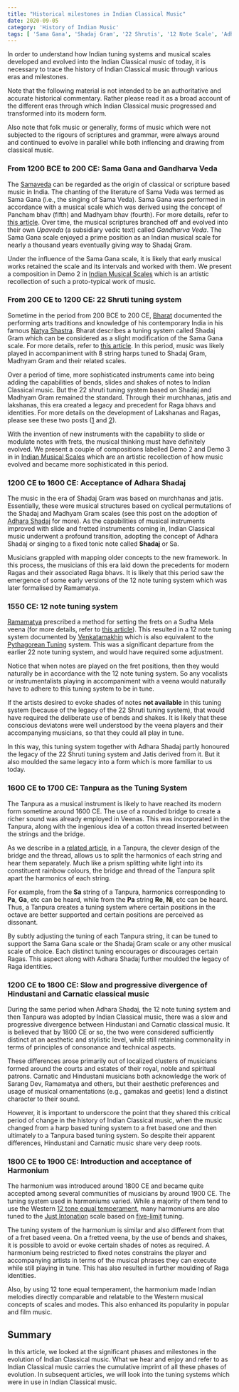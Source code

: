 ```yaml
---
title: "Historical milestones in Indian Classical Music"
date: 2020-09-05
category: 'History of Indian Music'
tags: [ 'Sama Gana', 'Shadaj Gram', '22 Shrutis', '12 Note Scale', 'Adhara Shadaj', 'Tanpura', 'Harp Veena', 'Fretted Veena' ]
---
```


In order to understand how Indian tuning systems and musical scales developed and evolved into the Indian Classical music of today, it is necessary to trace the history of Indian Classical music through various eras and milestones.

Note that the following material is not intended to be an authoritative and accurate historical commentary. Rather please read it as a broad account of the different eras through which Indian Classical music progressed and transformed into its modern form.

Also note that folk music or generally, forms of music which were not subjected to the rigours of scriptures and grammar, were always around and continued to evolve in parallel while both inflencing and drawing from classical music.

### From 1200 BCE to 200 CE: Sama Gana and Gandharva Veda

The [Samaveda](https://en.wikipedia.org/wiki/Samaveda) can be regarded as the origin of classical or scripture based music in India. The chanting of the literature of Sama Veda was termed as Sama Gana (i.e., the singing of Sama Veda). Sama Gana was performed in accordance with a musical scale which was derived using the concept of Pancham bhav (fifth) and Madhyam bhav (fourth). For more details, refer to [this article](/learn/tuningsystems-1/). Over time, the musical scriptures branched off and evolved into their own *Upaveda* (a subsidiary vedic text) called *Gandharva Veda*. The Sama Gana scale enjoyed a prime position as an Indian musical scale for nearly a thousand years eventually giving way to Shadaj Gram.

Under the influence of the Sama Gana scale, it is likely that early musical works retained the scale and its intervals and worked with them. We present a composition in Demo 2 in [Indian Musical Scales](/learn/musicalscales) which is an artistic recollection of such a proto-typical work of music.

### From 200 CE to 1200 CE: 22 Shruti tuning system

Sometime in the period from 200 BCE to 200 CE, [Bharat](https://en.wikipedia.org/wiki/Bharata_Muni) documented the performing arts traditions and knowledge of his contemporary India in his famous [Natya Shastra](https://en.wikipedia.org/wiki/Natya_Shastra). Bharat describes a tuning system called Shadaj Gram which can be considered as a slight modification of the Sama Gana scale. For more details, refer to [this article](/learn/tuningsystems-2/). In this period, music was likely played in accompaniment with 8 string harps tuned to Shadaj Gram, Madhyam Gram and their related scales.

Over a period of time, more sophisticated instruments came into being adding the capabilities of bends, slides and shakes of notes to Indian Classical music. But the 22 shruti tuning system based on Shadaj and Madhyam Gram remained the standard. Through their murchhanas, jatis and lakshanas, this era created a legacy and precedent for Raga bhavs and identities. For more details on the development of Lakshanas and Ragas, please see these two posts ([1](/learn/adhara-shadaj/) and [2](/learn/grammar-of-music/)).

With the invention of new instruments with the capability to slide or modulate notes with frets, the musical thinking must have definitely evolved. We present a couple of compositions labelled Demo 2 and Demo 3 in in [Indian Musical Scales](/learn/musicalscales) which are an artistic recollection of how music evolved and became more sophisticated in this period.

### 1200 CE to 1600 CE: Acceptance of Adhara Shadaj

The music in the era of Shadaj Gram was based on murchhanas and jatis. Essentially, these were musical structures based on cyclical permutations of the Shadaj and Madhyam Gram scales (see this post on the adoption of [Adhara Shadaj](/learn/adhara-shadaj/) for more). As the capabilities of musical instruments improved with slide and fretted instruments coming in, Indian Classical music underwent a profound transition, adopting the concept of Adhara Shadaj or singing to a fixed tonic note called **Shadaj** or Sa.

Musicians grappled with mapping older concepts to the new framework. In this process, the musicians of this era laid down the precedents for modern Ragas and their associated Raga bhavs. It is likely that this period saw the emergence of some early versions of the 12 note tuning system which was later formalised by Ramamatya.

### 1550 CE: 12 note tuning system

[Ramamatya](https://en.wikipedia.org/wiki/Svaramelakalanidhi) prescribed a method for setting the frets on a Sudha Mela veena (for more details, refer to [this article](/learn/tuningsystems-4/)). This resulted in a 12 note tuning system documented by [Venkatamakhin](https://en.wikipedia.org/wiki/Venkatamakhin) which is also equivalent to the [Pythagorean Tuning](https://en.wikipedia.org/wiki/Pythagorean_tuning) system. This was a significant departure from the earlier 22 note tuning system, and would have required some adjustment.

Notice that when notes are played on the fret positions, then they would naturally be in accordance with the 12 note tuning system. So any vocalists or instrumentalists playing in accompaniment with a veena would naturally have to adhere to this tuning system to be in tune.

If the artists desired to evoke shades of notes **not available** in this tuning system (because of the legacy of the 22 Shruti tuning system), that would have required the deliberate use of bends and shakes. It is likely that these conscious deviatons were well understood by the veena players and their accompanying musicians, so that they could all play in tune.

In this way, this tuning system together with Adhara Shadaj partly honoured the legacy of the 22 Shruti tuning system and Jatis derived from it. But it also moulded the same legacy into a form which is more familiar to us today.

### 1600 CE to 1700 CE: Tanpura as the Tuning System

The Tanpura as a musical instrument is likely to have reached its modern form sometime around 1600 CE. The use of a rounded bridge to create a richer sound was already employed in Veenas. This was incorporated in the Tanpura, along with the ingenious idea of a cotton thread inserted between the strings and the bridge.

As we describe in a [related article](/learn/tanpuraworking-1/), in a Tanpura, the clever design of the bridge and the thread, allows us to split the harmonics of each string and hear them separately. Much like a prism splitting white light into its constituent rainbow colours, the bridge and thread of the Tanpura split apart the harmonics of each string.

For example, from the **Sa** string of a Tanpura, harmonics corresponding to **Pa**, **Ga**, etc can be heard, while from the **Pa** string **Re**, **Ni**, etc can be heard. Thus, a Tanpura creates a tuning system where certain positions in the octave are better supported and certain positions are perceived as dissonant.

By subtly adjusting the tuning of each Tanpura string, it can be tuned to support the Sama Gana scale or the Shadaj Gram scale or any other musical scale of choice. Each distinct tuning encourages or discourages certain Ragas. This aspect along with Adhara Shadaj further moulded the legacy of Raga identities.

### 1200 CE to 1800 CE: Slow and progressive divergence of Hindustani and Carnatic classical music

During the same period when Adhara Shadaj, the 12 note tuning system and then Tanpura was adopted by Indian Classical music, there was a slow and progressive divergence between Hindustani and Carnatic classical music. It is believed that by 1800 CE or so, the two were considered sufficiently distinct at an aesthetic and stylistic level, while still retaining commonality in terms of principles of consonance and technical aspects.

These differences arose primarily out of localized clusters of musicians formed around the courts and estates of their royal, noble and spiritual patrons. Carnatic and Hindustani musicians both acknowledge the work of Sarang Dev, Ramamatya and others, but their aesthetic preferences and usage of musical ornamentations (e.g., gamakas and geetis) lend a distinct character to their sound.

However, it is important to underscore the point that they shared this critical period of change in the history of Indian Classical music, when the music changed from a harp based tuning system to a fret based one and then ultimately to a Tanpura based tuning system. So despite their apparent differences, Hindustani and Carnatic music share very deep roots.

### 1800 CE to 1900 CE: Introduction and acceptance of Harmonium

The harmonium was introduced around 1800 CE and became quite accepted among several communities of musicians by around 1900 CE. The tuning system used in harmoniums varied. While a majority of them tend to use the Western [12 tone equal temperament](https://en.wikipedia.org/wiki/12_equal_temperament), many harmoniums are also tuned to the [Just Intonation](https://en.wikipedia.org/wiki/Just_intonation) scale based on [five-limit](https://en.wikipedia.org/wiki/Five-limit_tuning) tuning.

The tuning system of the harmonium is similar and also different from that of a fret based veena. On a fretted veena, by the use of bends and shakes, it is possible to avoid or evoke certain shades of notes as required. A harmonium being restricted to fixed notes constrains the player and accompanying artists in terms of the musical phrases they can execute while still playing in tune. This has also resulted in further moulding of Raga identities.

Also, by using 12 tone equal temperament, the harmonium made Indian melodies directly comparable and relatable to the Western musical concepts of scales and modes. This also enhanced its popularity in popular and film music.

## Summary

In this article, we looked at the significant phases and milestones in the evolution of Indian Classical music. What we hear and enjoy and refer to as Indian Classical music carries the cumulative imprint of all these phases of evolution. In subsequent articles, we will look into the tuning systems which were in use in Indian Classical music.
